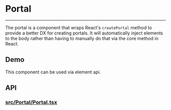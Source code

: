 
<Meta title="Docs/Components/Portal" />

# Portal

---

The portal is a component that wraps React's `createPortal` method
to provide a better DX for creating portals. It will automatically
inject elements to the body rather than having to manually do that
via the core method in React.

## Demo
This component can be used via element api.

<Canvas of={PortalStories.Simple} sourceState="shown" />

## API
### [src/Portal/Portal.tsx](https://github.com/reaviz/rdk/blob/master/src/Portal/Portal.tsx)

<Controls of={PortalStories.Simple} />
